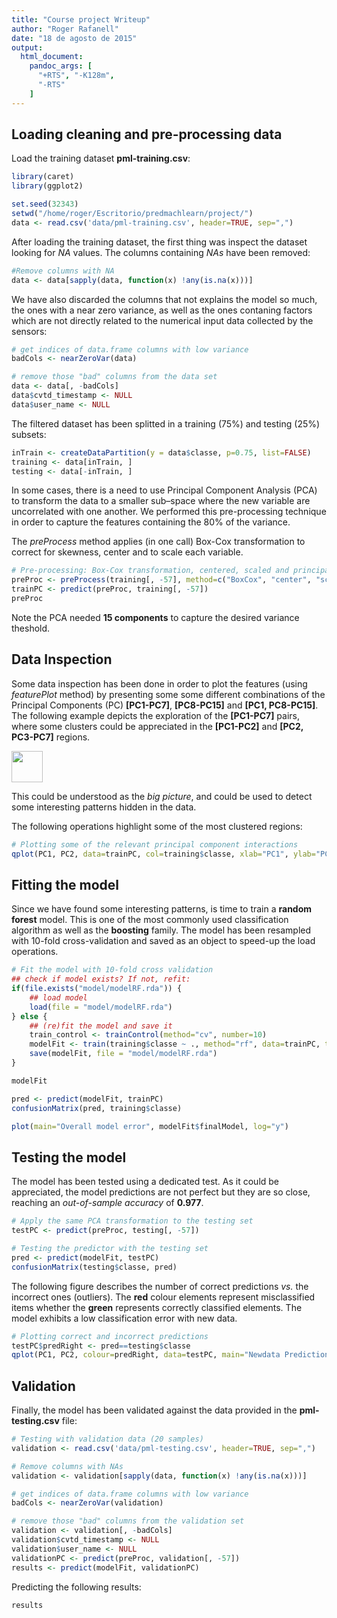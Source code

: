 ```yaml
---
title: "Course project Writeup"
author: "Roger Rafanell"
date: "18 de agosto de 2015"
output:
  html_document:
    pandoc_args: [
      "+RTS", "-K128m",
      "-RTS"
    ]
---
```


Loading cleaning and pre-processing data
------------------------------------------------

Load the training dataset **pml-training.csv**:

```r
library(caret)
library(ggplot2)

set.seed(32343)
setwd("/home/roger/Escritorio/predmachlearn/project/")
data <- read.csv('data/pml-training.csv', header=TRUE, sep=",")

```


After loading the training dataset, the first thing was inspect the dataset looking for *NA* values. The columns containing *NAs* have been removed:

```r
#Remove columns with NA
data <- data[sapply(data, function(x) !any(is.na(x)))]
```
 

We have also discarded the columns that not explains the model so much, the ones with a near zero variance, as well as the ones contaning factors which are not directly related to the numerical input data collected by the sensors:

```r
# get indices of data.frame columns with low variance
badCols <- nearZeroVar(data)

# remove those "bad" columns from the data set
data <- data[, -badCols]
data$cvtd_timestamp <- NULL
data$user_name <- NULL
```


The filtered dataset has been splitted in a training (75%) and testing (25%) subsets:

```r
inTrain <- createDataPartition(y = data$classe, p=0.75, list=FALSE)
training <- data[inTrain, ]
testing <- data[-inTrain, ]
```


In some cases, there is a need to use Principal Component Analysis (PCA) to transform the data to a smaller sub–space where the new variable are uncorrelated with one another. We performed this pre-processing technique in order to capture the features containing the 80% of the variance. 

The *preProcess* method applies (in one call) Box-Cox transformation to correct for skewness, center and to scale each variable.

```r
# Pre-processing: Box-Cox transformation, centered, scaled and principal component signal extraction
preProc <- preProcess(training[, -57], method=c("BoxCox", "center", "scale", "pca"), thresh= 0.80)
trainPC <- predict(preProc, training[, -57])
preProc
```

Note the PCA needed **15 components** to capture the desired variance theshold.

Data Inspection
----------------------------------------------------------------------------

Some data inspection has been done in order to plot the features (using *featurePlot* method) by presenting some some different combinations of the Principal Components (PC) **[PC1-PC7]**, **[PC8-PC15]** and **[PC1, PC8-PC15]**. The following example depicts the exploration of the **[PC1-PC7]** pairs, where some clusters could be appreciated in the **[PC1-PC2]** and **[PC2, PC3-PC7]** regions.
 
 <img class=center src=figs/PC1-PC7.png height=50>
 
This could be understood as the *big picture*, and could be used to detect some interesting patterns hidden in the data.

The following operations highlight some of the most clustered regions:
 
```r
# Plotting some of the relevant principal component interactions
qplot(PC1, PC2, data=trainPC, col=training$classe, xlab="PC1", ylab="PC2")
```

Fitting the model
----------------------------------------------------------------------------

Since we have found some interesting patterns, is time to train a **random forest** model. This is one of the most commonly used classification algorithm as well as the **boosting** family. The model has been resampled with 10-fold cross-validation and saved as an object to speed-up the load operations.

```r
# Fit the model with 10-fold cross validation
## check if model exists? If not, refit:
if(file.exists("model/modelRF.rda")) {
    ## load model
    load(file = "model/modelRF.rda")
} else {
    ## (re)fit the model and save it
    train_control <- trainControl(method="cv", number=10)
    modelFit <- train(training$classe ~ ., method="rf", data=trainPC, trControl=train_control, prox=TRUE)
    save(modelFit, file = "model/modelRF.rda")
}
```

```r
modelFit
```

```r
pred <- predict(modelFit, trainPC)
confusionMatrix(pred, training$classe)
```

```r
plot(main="Overall model error", modelFit$finalModel, log="y")
```

Testing the model
----------------------------------------------------------------------------

The model has been tested using a dedicated test. As it could be appreciated, the model predictions are not perfect but they are so close, reaching an *out-of-sample accuracy* of **0.977**. 

```r
# Apply the same PCA transformation to the testing set
testPC <- predict(preProc, testing[, -57])
```

```r
# Testing the predictor with the testing set
pred <- predict(modelFit, testPC)
confusionMatrix(testing$classe, pred)
```

The following figure describes the number of correct predictions *vs.* the incorrect ones (outliers). The **red** colour elements represent misclassified items whether the **green** represents correctly classified elements. The model exhibits a low classification error with new data. 

```r
# Plotting correct and incorrect predictions
testPC$predRight <- pred==testing$classe
qplot(PC1, PC2, colour=predRight, data=testPC, main="Newdata Prediction")
```

Validation 
----------------------------------------------------------------------------------------------------

Finally, the model has been validated against the data provided in the **pml-testing.csv** file:

```r
# Testing with validation data (20 samples) 
validation <- read.csv('data/pml-testing.csv', header=TRUE, sep=",")

# Remove columns with NAs
validation <- validation[sapply(data, function(x) !any(is.na(x)))]

# get indices of data.frame columns with low variance
badCols <- nearZeroVar(validation)

# remove those "bad" columns from the validation set
validation <- validation[, -badCols]
validation$cvtd_timestamp <- NULL
validation$user_name <- NULL
validationPC <- predict(preProc, validation[, -57])
results <- predict(modelFit, validationPC)
```

Predicting the following results:

```r
results
```
